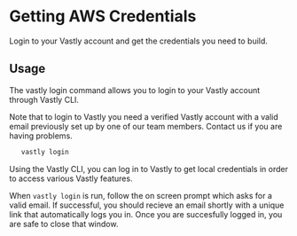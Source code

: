 # Getting AWS Credentials


Login to your Vastly account and get the credentials you need to build.

## Usage

The vastly login command allows you to login to your Vastly account through Vastly CLI.

<Callout type="warning" emoji="⚠️">
  Note that to login to Vastly you need a verified Vastly account with a valid email previously set
  up by one of our team members. Contact us if you are having problems.
</Callout>

```bash copy filename="terminal"
   vastly login
```

Using the Vastly CLI, you can log in to Vastly to get local credentials in order to access various
Vastly features.

When `vastly login` is run, follow the on screen prompt which asks for a valid email. If successful,
you should recieve an email shortly with a unique link that automatically logs you in. Once you are
succesfully logged in, you are safe to close that window.
